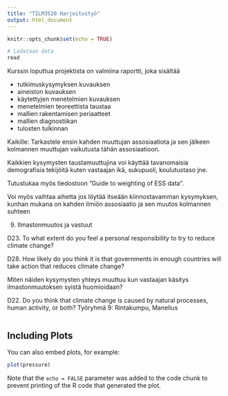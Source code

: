 ```yaml
---
title: "TILM3520 Harjoitustyö"
output: html_document
---
```


```r
knitr::opts_chunk$set(echo = TRUE)
```

```r
# Ladataan data
read
```

Kurssin loputtua projektista on valmiina raportti, joka sisältää 

*	tutkimuskysymyksen kuvauksen
*	aineiston kuvauksen
*	käytettyjen menetelmien kuvauksen 
*	menetelmien teoreettista taustaa
*	mallien rakentamisen periaatteet
*	mallien diagnostiikan
*	tulosten tulkinnan

Kaikille: Tarkastele ensin kahden muuttujan assosiaatiota ja sen jälkeen kolmannen muuttujan vaikutusta tähän assosiaatioon.

Kaikkien kysymysten taustamuuttujina voi käyttää tavanomaisia demografisia tekijöitä kuten vastaajan ikä, sukupuoli, koulutustaso jne.

Tutustukaa myös tiedostoon ”Guide to weighting of ESS data”. 

Voi myös vaihtaa aihetta jos löytää itseään kiinnostavamman kysymyksen, kunhan mukana on kahden ilmiön assosiaatio ja sen muutos kolmannen suhteen

9.	Ilmastonmuutos ja vastuut

D23. To what extent do you feel a personal responsibility to try to reduce climate change?

D28. How likely do you think it is that governments in enough countries will take action that reduces climate change?

Miten näiden kysymysten yhteys muuttuu kun vastaajan käsitys ilmastonmuutoksen syistä huomioidaan?

D22. Do you think that climate change is caused by natural processes, human activity, or both?
Työryhmä 9: Rintakumpu, Manelius


```r

```

## Including Plots

You can also embed plots, for example:

```r
plot(pressure)
```

Note that the `echo = FALSE` parameter was added to the code chunk to prevent printing of the R code that generated the plot.

